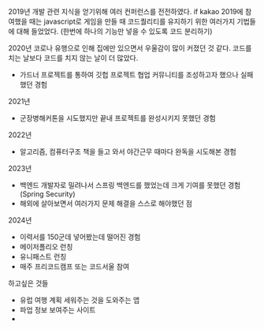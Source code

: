 2019년
개발 관련 지식을 얻기위해 여러 컨퍼런스를 전전하였다. if kakao 2019에 참여했을 때는 javascript로 게임을 만들 때 코드퀄리티를 유지하기 위한 여러가지 기법들에 대해 들었었다. (한번에 하나의 기능만 넣을 수 있도록 코드 분리하기)


2020년
코로나 유행으로 인해 집에만 있으면서 우울감이 많이 커졌던 것 같다. 코드를 치는 날보다 코드를 치지 않는 날이 더 많았다.
- 가드너 프로젝트를 통하여 깃헙 프로젝트 협업 커뮤니티를 조성하고자 했으나 실패했던 경험

2021년
- 군장병해커톤을 시도했지만 끝내 프로젝트를 완성시키지 못했던 경험

2022년
- 알고리즘, 컴퓨터구조 책을 들고 와서 야간근무 때마다 완독을 시도해본 경험
 


2023년
- 백엔드 개발자로 밀려나서 스프링 백엔드를 했었는데 크게 기여를 못했던 경험(Spring Security)
- 해외에 살아보면서 여러가지 문제 해결을 스스로 해야했던 점

2024년
- 이력서를 150군데 넣어봤는데 떨어진 경험
- 메이저폴리오 런칭
- 유니패스트 런칭
- 매주 프리코드캠프 또는 코드서울 참여

하고싶은 것들
- 유럽 여행 계획 세워주는 것을 도와주는 앱 
- 파업 정보 보여주는 사이트
- 

